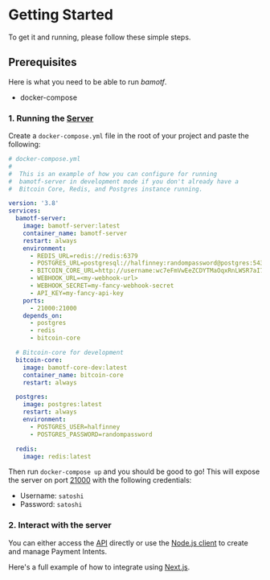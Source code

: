 # Getting Started

To get it and running, please follow these simple steps.

## Prerequisites

Here is what you need to be able to run _bamotf_.

- docker-compose

### 1. Running the [Server](./docs/api/server)

Create a `docker-compose.yml` file in the root of your project and paste the
following:

```yaml
# docker-compose.yml
#
#  This is an example of how you can configure for running
#  bamotf-server in development mode if you don't already have a
#  Bitcoin Core, Redis, and Postgres instance running.

version: '3.8'
services:
  bamotf-server:
    image: bamotf-server:latest
    container_name: bamotf-server
    restart: always
    environment:
      - REDIS_URL=redis://redis:6379
      - POSTGRES_URL=postgresql://halfinney:randompassword@postgres:5432
      - BITCOIN_CORE_URL=http://username:wc7eFmVwEeZCDYTMaOqxRnLWSR7aI76bGmHl6pRFtAU@bitcoin-core:18443
      - WEBHOOK_URL=<my-webhook-url>
      - WEBHOOK_SECRET=my-fancy-webhook-secret
      - API_KEY=my-fancy-api-key
    ports:
      - 21000:21000
    depends_on:
      - postgres
      - redis
      - bitcoin-core

  # Bitcoin-core for development
  bitcoin-core:
    image: bamotf-core-dev:latest
    container_name: bitcoin-core
    restart: always

  postgres:
    image: postgres:latest
    restart: always
    environment:
      - POSTGRES_USER=halfinney
      - POSTGRES_PASSWORD=randompassword

  redis:
    image: redis:latest
```

Then run `docker-compose up` and you should be good to go! This will expose the
server on port [21000](http://localhost:21000) with the following credentials:

- Username: `satoshi`
- Password: `satoshi`

### 2. Interact with the server

You can either access the [API](./docs/api/server) directly or use the
[Node.js client](./docs/api/node) to create and manage Payment Intents.

Here's a full example of how to integrate using
[Next.js](./docs/tutorials/donation).
